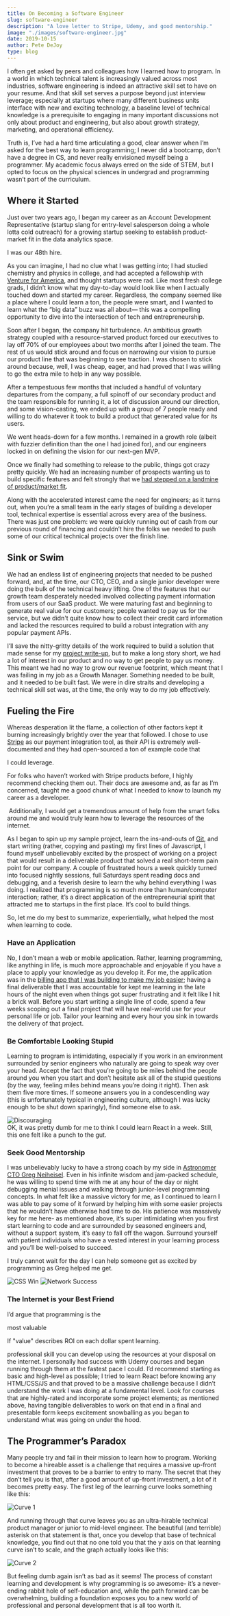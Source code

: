```yaml
---
title: On Becoming a Software Engineer
slug: software-engineer
description: "A love letter to Stripe, Udemy, and good mentorship."
image: "./images/software-engineer.jpg"
date: 2019-10-15
author: Pete DeJoy
type: blog
---
```



I often get asked by peers and colleagues how I learned how to program. In a world in which technical talent is increasingly valued across most industries, software engineering is indeed an attractive skill set to have on your resume. And that skill set serves a purpose beyond just interview leverage; especially at startups where many different business units interface with new and exciting technology, a baseline level of technical knowledge is a prerequisite to engaging in many important discussions not only about product and engineering, but also about growth strategy, marketing, and operational efficiency.

Truth is, I’ve had a hard time articulating a good, clear answer when I’m asked for the best way to learn programming; I never did a bootcamp, don’t have a degree in CS, and never really envisioned myself being a programmer. My academic focus always erred on the side of STEM, but I opted to focus on the physical sciences in undergrad and programming wasn’t part of the curriculum.


## Where it Started

Just over two years ago, I began my career as an Account Development Representative (startup slang for entry-level salesperson doing a whole lotta cold outreach) for a growing startup seeking to establish product-market fit in the data analytics space.

I was our 48th hire.

As you can imagine, I had no clue what I was getting into; I had studied chemistry and physics in college, and had accepted a fellowship with [Venture for America](ventureforamerica.org), and thought startups were rad. Like most fresh college grads, I didn’t know what my day-to-day would look like when I actually touched down and started my career. Regardless, the company seemed like a place where I could learn a ton, the people were smart, and I wanted to learn what the “big data” buzz was all about— this was a compelling opportunity to dive into the intersection of tech and entrepreneurship.

Soon after I began, the company hit turbulence. An ambitious growth strategy coupled with a resource-starved product forced our executives to lay off 70% of our employees about two months after I joined the team. The rest of us would stick around and focus on narrowing our vision to pursue our product line that was beginning to see traction. I was chosen to stick around because, well, I was cheap, eager, and had proved that I was willing to go the extra mile to help in any way possible.

After a tempestuous few months that included a handful of voluntary departures from the company, a full spinoff of our secondary product and the team responsible for running it, a lot of discussion around our direction, and some vision-casting, we ended up with a group of 7 people ready and willing to do whatever it took to build a product that generated value for its users.

We went heads-down for a few months. I remained in a growth role (albeit with fuzzier definition than the one I had joined for), and our engineers locked in on defining the vision for our next-gen MVP.

Once we finally had something to release to the public, things got crazy pretty quickly. We had an increasing number of prospects wanting us to build specific features and felt strongly that we [had stepped on a landmine of product/market fit](https://www.youtube.com/watch?v=l-vfn97QTr0). 

Along with the accelerated interest came the need for engineers; as it turns out, when you’re a small team in the early stages of building a developer tool, technical expertise is essential across every area of the business. There was just one problem: we were quickly running out of cash from our previous round of financing and couldn’t hire the folks we needed to push some of our critical technical projects over the finish line.

## Sink or Swim

We had an endless list of engineering projects that needed to be pushed forward, and, at the time, our CTO, CEO, and a single junior developer were doing the bulk of the technical heavy lifting. One of the features that our growth team desperately needed involved collecting payment information from users of our SaaS product. We were maturing fast and beginning to generate real value for our customers; people wanted to pay us for the service, but we didn't quite know how to collect their credit card information and lacked the resources required to build a robust integration with any popular payment APIs.

I’ll save the nitty-gritty details of the work required to build a solution that made sense for my [project write-up](petedejoy.com/projects/billing), but to make a long story short, we had a lot of interest in our product and no way to get people to pay us money. This meant we had no way to grow our revenue footprint, which meant that I was failing in my job as a Growth Manager. Something needed to be built, and it needed to be built fast. We were in dire straits and developing a technical skill set was, at the time, the only way to do my job effectively.

## Fueling the Fire

<p>
Whereas desperation lit the flame, a collection of other factors kept it burning increasingly brightly over the year that followed. I chose to use <a href="https://stripe.com">Stripe</a> as our payment integration tool, as their API is extremely well-documented and they had open-sourced a ton of example code that&nbsp;
<div class="tooltip">
      I could leverage.
    <div class="top">
        <p> For folks who haven’t worked with Stripe products before, I highly recommend checking them out. Their docs are awesome and, as far as I’m concerned, taught me a good chunk of what I needed to know to launch my career as a developer.</p>
        <i></i>
    </div>
</div>
&nbsp;Additionally, I would get a tremendous amount of help from the smart folks around me and would truly learn how to leverage the resources of the internet. 
</p> 

As I began to spin up my sample project, learn the ins-and-outs of [Git](https://git-scm.com/), and start writing (rather, copying and pasting) my first lines of Javascript, I found myself unbelievably excited by the prospect of working on a project that would result in a deliverable product that solved a real short-term pain point for our company. A couple of frustrated hours a week quickly turned into focused nightly sessions, full Saturdays spent reading docs and debugging, and a feverish desire to learn the why behind everything I was doing. I realized that programming is so much more than human/computer interaction; rather, it’s a direct application of the entrepreneurial spirit that attracted me to startups in the first place. It’s cool to build things.

So, let me do my best to summarize, experientially, what helped the most when learning to code.


### Have an Application

No, I don’t mean a web or mobile application. Rather, learning programming, like anything in life, is much more approachable and enjoyable if you have a place to apply your knowledge as you develop it. For me, the application was in the [billing app that I was building to make my job easier](https://petedejoy.com/projects/billing); having a final deliverable that I was accountable for kept me learning in the late hours of the night even when things got super frustrating and it felt like I hit a brick wall. Before you start writing a single line of code, spend a few weeks scoping out a final project that will have real-world use for your personal life or job. Tailor your learning and every hour you sink in towards the delivery of that project.


### Be Comfortable Looking Stupid

Learning to program is intimidating, especially if you work in an environment surrounded by senior engineers who naturally are going to speak way over your head. Accept the fact that you’re going to be miles behind the people around you when you start and don’t hesitate ask all of the stupid questions (by the way, feeling miles behind means you’re doing it right). Then ask them five more times. If someone answers you in a condescending way (this is unfortunately typical in engineering culture, although I was lucky enough to be shut down sparingly), find someone else to ask.

<img src={discouraging} alt="Discouraging" className="row" />
<figcaption>OK, it was pretty dumb for me to think I could learn React in a week. Still, this one felt like a punch to the gut.</figcaption>

### Seek Good Mentorship

I was unbelievably lucky to have a strong coach by my side in [Astronomer CTO Greg Neiheisel](https://www.linkedin.com/in/greg-neiheisel/). Even in his infinite wisdom and jam-packed schedule, he was willing to spend time with me at any hour of the day or night debugging menial issues and walking through junior-level programming concepts. In what felt like a massive victory for me, as I continued to learn I was able to pay some of it forward by helping him with some easier projects that he wouldn’t have otherwise had time to do. His patience was massively key for me here- as mentioned above, it’s super intimidating when you first start learning to code and are surrounded by seasoned engineers and, without a support system, it’s easy to fall off the wagon. Surround yourself with patient individuals who have a vested interest in your learning process and you’ll be well-poised to succeed.

I truly cannot wait for the day I can help someone get as excited by programming as Greg helped me get.

<div className="row post-image">
<img src={csswin} alt="CSS Win" className="five"/>
<img src={networksuccess} alt="Network Success" className="six" />
</div>


### The Internet is your Best Friend

<p>
I’d argue that programming is the&nbsp;
<div class="tooltip">
      most valuable&nbsp;
    <div class="top">
        <p>If "value" describes ROI on each dollar spent learning.</p>
        <i></i>
    </div>
</div>
professional skill you can develop using the resources at your disposal on the internet. I personally had success with Udemy courses and began running through them at the fastest pace I could. I’d recommend starting as basic and high-level as possible; I tried to learn React before knowing any HTML/CSS/JS and that proved to be a massive challenge because I didn’t understand the work I was doing at a fundamental level. Look for courses that are highly-rated and incorporate some project elements; as mentioned above, having tangible deliverables to work on that end in a final and presentable form keeps excitement snowballing as you began to understand what was going on under the hood.
</p>


## The Programmer’s Paradox

Many people try and fail in their mission to learn how to program. Working to become a hireable asset is a challenge that requires a massive up-front investment that proves to be a barrier to entry to many. The secret that they don’t tell you is that, after a good amount of up-front investment, a lot of it becomes pretty easy. The first leg of the learning curve looks something like this:

<img src={curve1} alt="Curve 1" className="row post-image" />

And running through that curve leaves you as an ultra-hirable technical product manager or junior to mid-level engineer. The beautiful (and terrible) asterisk on that statement is that, once you develop that base of technical knowledge, you find out that no one told you that the y axis on that learning curve isn’t to scale, and the graph actually looks like this:

<img src={curve2} alt="Curve 2" className="row post-image" />

But feeling dumb again isn’t as bad as it seems! The process of constant learning and development is why programming is so awesome- it’s a never-ending rabbit hole of self-education and, while the path forward can be overwhelming, building a foundation exposes you to a new world of professional and personal development that is all too worth it.
